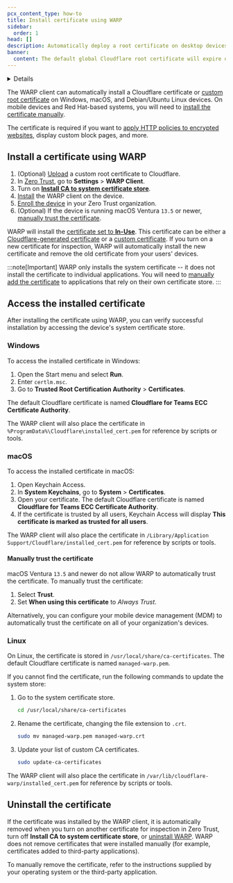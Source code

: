 ```yaml
---
pcx_content_type: how-to
title: Install certificate using WARP
sidebar:
  order: 1
head: []
description: Automatically deploy a root certificate on desktop devices.
banner:
  content: The default global Cloudflare root certificate will expire on 2025-02-02. If you installed the default Cloudflare certificate before 2024-17-10, you must <a href="#generate-a-cloudflare-root-certificate">generate a new certificate</a> and activate it for your Zero Trust organization to avoid inspection errors.
---
```



<Details header="Feature availability">

| [WARP modes](/cloudflare-one/connections/connect-devices/warp/configure-warp/warp-modes/) | [Zero Trust plans](https://www.cloudflare.com/teams-pricing/) |
| ----------------------------------------------------------------------------------------- | ------------------------------------------------------------- |
| All modes                                                                                 | All plans                                                     |

| System              | Availability | Minimum WARP version |
| ------------------- | ------------ | -------------------- |
| Windows             | ✅           | 2023.3.381.0         |
| macOS               | ✅           | 2023.3.381.0         |
| Linux <sup>\*</sup> | ✅           | 2023.3.381.0         |
| iOS                 | ❌           |                      |
| Android             | ❌           |                      |
| ChromeOS            | ❌           |                      |

<sup>*</sup> Only supported on Debian-based systems.
</Details>

The WARP client can automatically install a Cloudflare certificate or [custom root certificate](/cloudflare-one/connections/connect-devices/warp/user-side-certificates/custom-certificate/) on Windows, macOS, and Debian/Ubuntu Linux devices. On mobile devices and Red Hat-based systems, you will need to [install the certificate manually](/cloudflare-one/connections/connect-devices/warp/user-side-certificates/manual-deployment/).

The certificate is required if you want to [apply HTTP policies to encrypted websites](/cloudflare-one/policies/gateway/http-policies/tls-decryption/), display custom block pages, and more.

## Install a certificate using WARP

1. (Optional) [Upload](/cloudflare-one/connections/connect-devices/warp/user-side-certificates/custom-certificate/) a custom root certificate to Cloudflare.
2. In [Zero Trust](https://one.dash.cloudflare.com/), go to **Settings** > **WARP Client**.
3. Turn on [**Install CA to system certificate store**](/cloudflare-one/connections/connect-devices/warp/configure-warp/warp-settings/#install-ca-to-system-certificate-store).
4. [Install](/cloudflare-one/connections/connect-devices/warp/download-warp/) the WARP client on the device.
5. [Enroll the device](/cloudflare-one/connections/connect-devices/warp/deployment/manual-deployment/) in your Zero Trust organization.
6. (Optional) If the device is running macOS Ventura `13.5` or newer, [manually trust the certificate](#manually-trust-the-certificate).

WARP will install the [certificate set to **In-Use**](/cloudflare-one/connections/connect-devices/warp/user-side-certificates/#certificate-status). This certificate can be either a [Cloudflare-generated certificate](/cloudflare-one/connections/connect-devices/warp/user-side-certificates/#generate-a-cloudflare-root-certificate) or a [custom certificate](/cloudflare-one/connections/connect-devices/warp/user-side-certificates/custom-certificate/). If you turn on a new certificate for inspection, WARP will automatically install the new certificate and remove the old certificate from your users' devices.

:::note[Important]
WARP only installs the system certificate -- it does not install the certificate to individual applications. You will need to [manually add the certificate](/cloudflare-one/connections/connect-devices/warp/user-side-certificates/manual-deployment/#add-the-certificate-to-applications) to applications that rely on their own certificate store.
:::

## Access the installed certificate

After installing the certificate using WARP, you can verify successful installation by accessing the device's system certificate store.

### Windows

To access the installed certificate in Windows:

1. Open the Start menu and select **Run**.
2. Enter `certlm.msc`.
3. Go to **Trusted Root Certification Authority** > **Certificates**.

The default Cloudflare certificate is named **Cloudflare for Teams ECC Certificate Authority**.

The WARP client will also place the certificate in `%ProgramData%\Cloudflare\installed_cert.pem` for reference by scripts or tools.

### macOS

To access the installed certificate in macOS:

1. Open Keychain Access.
2. In **System Keychains**, go to **System** > **Certificates**.
3. Open your certificate. The default Cloudflare certificate is named **Cloudflare for Teams ECC Certificate Authority**.
4. If the certificate is trusted by all users, Keychain Access will display **This certificate is marked as trusted for all users**.

The WARP client will also place the certificate in `/Library/Application Support/Cloudflare/installed_cert.pem` for reference by scripts or tools.

#### Manually trust the certificate

macOS Ventura `13.5` and newer do not allow WARP to automatically trust the certificate. To manually trust the certificate:

1. Select **Trust**.
2. Set **When using this certificate** to _Always Trust_.

Alternatively, you can configure your mobile device management (MDM) to automatically trust the certificate on all of your organization's devices.

### Linux

On Linux, the certificate is stored in `/usr/local/share/ca-certificates`. The default Cloudflare certificate is named `managed-warp.pem`.

If you cannot find the certificate, run the following commands to update the system store:

1. Go to the system certificate store.

   ```sh
   cd /usr/local/share/ca-certificates
   ```

2. Rename the certificate, changing the file extension to `.crt`.

   ```sh
   sudo mv managed-warp.pem managed-warp.crt
   ```

3. Update your list of custom CA certificates.

   ```sh
   sudo update-ca-certificates
   ```

The WARP client will also place the certificate in `/var/lib/cloudflare-warp/installed_cert.pem` for reference by scripts or tools.

## Uninstall the certificate

If the certificate was installed by the WARP client, it is automatically removed when you turn on another certificate for inspection in Zero Trust, turn off **Install CA to system certificate store**, or [uninstall WARP](/cloudflare-one/connections/connect-devices/warp/remove-warp/). WARP does not remove certificates that were installed manually (for example, certificates added to third-party applications).

To manually remove the certificate, refer to the instructions supplied by your operating system or the third-party application.
